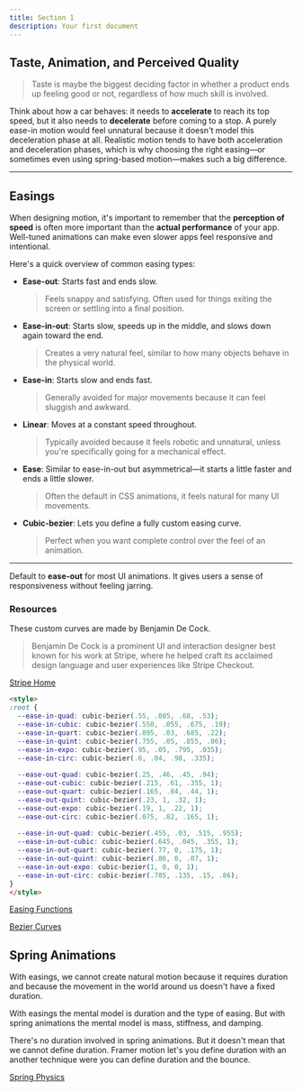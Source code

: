 ```yaml
---
title: Section 1
description: Your first document
---
```


## Taste, Animation, and Perceived Quality

> Taste is maybe the biggest deciding factor in whether a product ends up feeling good or not, regardless of how much skill is involved.

Think about how a car behaves: it needs to **accelerate** to reach its top speed, but it also needs to **decelerate** before coming to a stop. A purely ease-in motion would feel unnatural because it doesn't model this deceleration phase at all. Realistic motion tends to have both acceleration and deceleration phases, which is why choosing the right easing—or sometimes even using spring-based motion—makes such a big difference.

---

## Easings

When designing motion, it's important to remember that the **perception of speed** is often more important than the **actual performance** of your app. Well-tuned animations can make even slower apps feel responsive and intentional.

<Loader/>
Here's a quick overview of common easing types:

- **Ease-out**: Starts fast and ends slow.  
  > Feels snappy and satisfying. Often used for things exiting the screen or settling into a final position.

<EaseOut/>

- **Ease-in-out**: Starts slow, speeds up in the middle, and slows down again toward the end.  
  > Creates a very natural feel, similar to how many objects behave in the physical world.

<EaseInOut/>

- **Ease-in**: Starts slow and ends fast.  
  > Generally avoided for major movements because it can feel sluggish and awkward.

<EaseIn/>

- **Linear**: Moves at a constant speed throughout.  
  > Typically avoided because it feels robotic and unnatural, unless you're specifically going for a mechanical effect.

<Linear/>

- **Ease**: Similar to ease-in-out but asymmetrical—it starts a little faster and ends a little slower.  
  > Often the default in CSS animations, it feels natural for many UI movements.

<Ease/>

- **Cubic-bezier**: Lets you define a fully custom easing curve.  
  > Perfect when you want complete control over the feel of an animation.

<CustomBezier/>

---
 
Default to **ease-out** for most UI animations. It gives users a sense of responsiveness without feeling jarring.

### Resources

These custom curves are made by Benjamin De Cock.
> Benjamin De Cock is a prominent UI and interaction designer best known for his work at Stripe, where he helped craft its acclaimed design language and user experiences like Stripe Checkout.

[Stripe Home](https://dribbble.com/shots/13676278-Home)

```html
<style>
:root {
  --ease-in-quad: cubic-bezier(.55, .085, .68, .53);
  --ease-in-cubic: cubic-bezier(.550, .055, .675, .19);
  --ease-in-quart: cubic-bezier(.895, .03, .685, .22);
  --ease-in-quint: cubic-bezier(.755, .05, .855, .06);
  --ease-in-expo: cubic-bezier(.95, .05, .795, .035);
  --ease-in-circ: cubic-bezier(.6, .04, .98, .335);
 
  --ease-out-quad: cubic-bezier(.25, .46, .45, .94);
  --ease-out-cubic: cubic-bezier(.215, .61, .355, 1);
  --ease-out-quart: cubic-bezier(.165, .84, .44, 1);
  --ease-out-quint: cubic-bezier(.23, 1, .32, 1);
  --ease-out-expo: cubic-bezier(.19, 1, .22, 1);
  --ease-out-circ: cubic-bezier(.075, .82, .165, 1);
 
  --ease-in-out-quad: cubic-bezier(.455, .03, .515, .955);
  --ease-in-out-cubic: cubic-bezier(.645, .045, .355, 1);
  --ease-in-out-quart: cubic-bezier(.77, 0, .175, 1);
  --ease-in-out-quint: cubic-bezier(.86, 0, .07, 1);
  --ease-in-out-expo: cubic-bezier(1, 0, 0, 1);
  --ease-in-out-circ: cubic-bezier(.785, .135, .15, .86);
}
</style>
```

[Easing Functions](https://easings.co/)

[Bezier Curves](https://youtu.be/aVwxzDHniEw?si=2E5gx4v5gUdV8tLp)


## Spring Animations

With easings, we cannot create natural motion because it requires duration and because the movement in the world around us doesn't have a fixed duration.

<EasingSpring/>
<MotionSpring/>

With easings the mental model is duration and the type of easing. But with spring animations the mental model is mass, stiffness, and damping. 

There's no duration involved in spring animations. But it doesn't mean that we cannot define duration. Framer motion let's you define duration with an another technique were you can define duration and the bounce.

[Spring Physics](http://joshwcomeau.com/animation/a-friendly-introduction-to-spring-physics/)